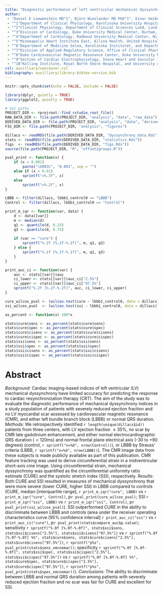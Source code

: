 ```yaml
---
title: "Diagnostic performance of left ventricular mechanical dyssynchrony indices using cardiovascular magnetic resonance feature tracking"
author:
 - "Daniel E Loewenstein MD^1^, Björn Wieslander MD PhD^1^, Einar Heiberg PhD^2^, Jimmy Axelsson MD^1^, Igor Klem MD^3^, Robin Nijveldt MD PhD^4^, Erik B Schelbert MSc MD^5^, Peder Sörensson MD PhD^6^, Andreas Sigfridsson PhD^1^, David G Strauss MD^7^,\nRaymond J Kim MD^8^, Brett D Atwater MD^3,9^, Martin Ugander MD PhD^1,10^"
 - "^1^Department of Clinical Physiology, Karolinska University Hospital, and Karolinska Institutet, Solna, Stockholm, Sweden"
 - "^2^Clinical Physiology, Department of Clinical Sciences Lund, Lund University, Skåne University Hospital, Lund, Sweden"
 - "^3^Division of Cardiology, Duke University Medical Center, Durham, NC, USA"
 - "^4^Department of Cardiology, Radboud University Medical Center, Nijmegen, the Netherlands"
 - "^5^Minneapolis Heart Institute East, Allina Health, United Hospital, St. Paul, MN, USA"
 - "^6^Department of Medicine Solna, Karolinska Institutet, and Department of Cardiology, Karolinska University Hospital, Solna, Stockholm, Sweden"
 - "^7^Division of Applied Regulatory Science, Office of Clinical Pharmacology, Office of Translational Sciences, Center for Drug Evaluation and Research, U.S. Food and Drug Administration, Silver Spring, MD, USA"
 - "^8^Duke Cardiovascular Magnetic Resonance Center, Duke University Medical Center, Durham, NC, USA"
 - "^9^Section of Cardiac Electrophysiology, Inova Heart and Vascular Institute, Fairfax, VA, USA"
 - "^10^Kolling Institute, Royal North Shore Hospital, and University of Sydney, Sydney, Australia"
csl: auxilliary/vancouver.csl
bibliography: auxilliary/library-bibtex-version.bib
---
```


```r
knitr::opts_chunk$set(echo = FALSE, include = FALSE)
```

```r
library(dplyr, quietly = TRUE)
library(ggplot2, quietly = TRUE)
```

```r
# Set paths
PROJECT_DIR <- rprojroot::find_rstudio_root_file()
RAW_DATA_DIR <- file.path(PROJECT_DIR, "analysis", "data", "raw_data")
DERIVED_DATA_DIR <- file.path(PROJECT_DIR, "analysis", "data", "derived_data")
FIG_DIR <- file.path(PROJECT_DIR, "analysis", "figures")
```

```r
dillacs <- readRDS(file.path(DERIVED_DATA_DIR, "dyssynchrony_data.Rds"))
stats <- readRDS(file.path(DERIVED_DATA_DIR, "statistics.Rds"))
figs  <- readRDS(file.path(DERIVED_DATA_DIR, "figs.Rds"))
source(file.path(PROJECT_DIR, "R", "offset2groups.R"))
```

```r
pval_print <- function(x) {
    if (x < 0.001)
        paste("\U003C", "0.001", sep = "")
    else if (x < 0.01)
        sprintf("=%.3f", x)
    else
        sprintf("=%.2f", x)
}
```

```r
LBBB <- filter(dillacs, lbbb1_control0 == "LBBB")
Control <- filter(dillacs, lbbb1_control0 == "Control")

print_m_iqr <- function(var, data) {
    d <- data[[var]]
    m <- median(d)
    q1 <- quantile(d, 0.25)
    q3 <- quantile(d, 0.75)
    
    if (var == "cure") {
        sprintf("%.2f [%.2f-%.2f]", m, q1, q3)
    } else {
        sprintf("%.1f [%.1f-%.1f]", m, q1, q3)
    }
}

print_auc_ci <- function(var) {
    auc <- stats[[var]]$auc
    ci_lower <- stats[[var]]$auc_ci["2.5%"]
    ci_upper <- stats[[var]]$auc_ci["97.5%"]
    sprintf("%.2f [%.2f-%.2f]", auc, ci_lower, ci_upper)
}

cure_wilcox_pval <- (wilcox.test(cure ~ lbbb1_control0, data = dillacs))$p.value
ssi_wilcox_pval  <- (wilcox.test(ssi ~ lbbb1_control0, data = dillacs))$p.value

as_percent <- function(x) 100*x

stats$cure$sens <- as_percent(stats$cure$sens)
stats$cure$spec <- as_percent(stats$cure$spec)
stats$cure$cisens <- as_percent(stats$cure$cisens)
stats$cure$cispec <- as_percent(stats$cure$cispec)
stats$ssi$sens <- as_percent(stats$ssi$sens)
stats$ssi$spec <- as_percent(stats$ssi$spec)
stats$ssi$cisens <- as_percent(stats$ssi$cisens)
stats$ssi$cispec <- as_percent(stats$ssi$cispec)

```

\newpage

# Abstract

*Background:* Cardiac imaging-based indices of left ventricular (LV) mechanical
dyssynchrony have limited accuracy for predicting the response to cardiac
resynchronization therapy (CRT). The aim of the study was to evaluate the
diagnostic performance of mechanical dyssynchrony indices in a study population
of patients with severely reduced ejection fraction and no LV myocardial scar
assessed by cardiovascular magnetic resonance (CMR), and either left bundle
branch block (LBBB) or normal QRS duration.
*Methods:* We retrospectively identified `r length(unique(dillacs$id))`
patients from three centers, with LV ejection fraction ${\le}{35}$%, no scar by
CMR late gadolinium enhancement, and either normal electrocardiographic QRS
duration (${<}120$ms) and normal frontal plane electrical axis (-30 to
+90 degrees) (control, `r sprintf("n=%d", nrow(Control))`), or LBBB by Strauss'
criteria (LBBB, `r sprintf("n=%d", nrow(LBBB))`). The CMR image data from these
subjects is made publicly available as part of this publication. CMR feature
tracking was used to derive circumferential strain in a midventricular
short-axis cine image. Using circumferential strain, mechanical dyssynchrony
was quantified as the circumferential uniformity ratio estimate (CURE) and the
systolic stretch index (SSI), respectively.
*Results:* Both CURE and SSI resulted in measures of mechanical dyssynchrony that were more
severe (lower CURE, higher SSI) in LBBB compared to controls
(CURE, median [interquartile range], `r print_m_iqr("cure", LBBB)` vs `r print_m_iqr("cure", Control)`,
p`r pval_print(cure_wilcox_pval)`; 
SSI `r print_m_iqr("ssi", LBBB)` vs `r print_m_iqr("ssi", Control)`,
p`r pval_print(ssi_wilcox_pval)`). 
SSI outperformed CURE in the ability to discriminate between LBBB and controls
(area under the receiver operating characteristics curve [95% confidence interval]
`r print_auc_ci("ssi")` vs `r print_auc_ci("cure")`, 
p`r pval_print(stats$compare_auc$p.value)`; 
sensitivity `r sprintf("%.0f [%.0f-%.0f]", stats$ssi$sens, stats$ssi$cisens["2.5%"], stats$ssi$cisens["97.5%"])` 
vs `r sprintf("%.0f [%.0f-%.0f] %%", stats$cure$sens, stats$cure$cisens["2.5%"], stats$cure$cisens["97.5%"])`,
`r sprintf("p%s", pval_print(stats$sens_xmcnemar))`; specificity `r sprintf("%.0f [%.0f-%.0f]", stats$ssi$spec, stats$ssi$cispec["2.5%"], stats$ssi$cispec["97.5%"])`
vs `r sprintf("%.0f [%.0f-%.0f] %%", stats$cure$spec, stats$cure$cispec["2.5%"], stats$cure$cispec["97.5%"])`,
`r sprintf("p%s", pval_print(stats$spec_xmcnemar))`).
*Conclusions:* The ability to discriminate between LBBB and normal QRS duration
among patients with severely reduced ejection fraction and no scar was fair for
CURE and excellent for SSI.